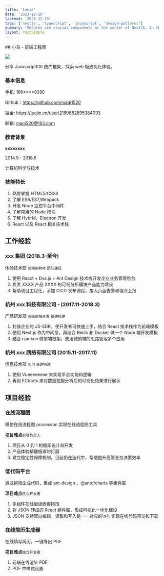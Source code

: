 ```yaml
---
title: 'teste'
date: '2023-12-10'
lastmod: '2023-12-10'
tags: ['nestjs', 'typescript', 'javascript', 'design-patterns']
summary: 'Modules are crucial components at the center of NestJS. In this post, we will take a closer look at what modules are in NestJS.'
layout: PostSimple
---
```


<div class="flex">
<div className="left" style={{width:'30%'}}>
## 小马 - 前端工程师

![](https://p6-passport.byteacctimg.com/img/user-avatar/585e1491713363bc8f67d06c485e8260~300x300.image)

分享 Javascriptttttt 热门框架，探索 web 极致优化体验。

### 基本信息

手机: 186\*\*\*\*8380

Github：https://github.com/maqi1520

掘金: https://juejin.cn/user/2189882895384093

邮箱: maqi520@163.com

### 教育背景

**xxxxxxxx**

2014.9 - 2018.6

计算机科学与技术

### 技能特长

1. 熟练掌握 HTML5/CSS3
1. 了解 ES6/ES7,Webpack
1. 开发 Node 监控平台中间件
1. 了解常用的 Node 模块
1. 了解 Hybrid、Electron 开发
1. React 以及 React 相关技术栈

</div>
<div style={{width:'70%',padding:20}}>

## 工作经验

### xxx 集团 (2018.3-至今)

体验技术部 `前端架构师` `团队建设`

1. 使用 React + Dva.js + Ant Design 技术栈开发企业业务管理后台
2. 负责 XXXX 产品 XXXX 的可视分析模块产品能力建设
3. 帮助项目工程化，添加 CICD 发布流程，接入页面告警和埋点上报

### 杭州 xxx 科技有限公司 - (2017.11-2018.3)

产品研发部 `高级前端开发` `基建搭建`

1. 封装企业的 JS-SDK，使开发者可快速上手，结合 React 技术栈作为前端模板
2. 使用 Next.js 作为中间层，再结合 Redis 和 Docker 做一个 Node 端开发模板
3. 结合 qiankun 微前端框架，使用微前端的思路管理多个应用

### 杭州 xxx 网络有限公司 (2015.11-2017.11)

信息技术部 `实习` `基建搭建`

1. 使用 Vueeeeeeee 来实现平台功能和逻辑
2. 再用 ECharts 来对数据挖掘分析后的可视化结果进行展示

## 项目经验

### 在线流程图

模仿在线流程图 processon 实现在线流程图工具

**项目难点**`前端负责人`

1. 项目从 0 到 1 的框架设计和开发
2. 产品体验精雕细琢的打磨
3. 建立稳定性保障机制。目前仍在迭代中，帮助提升高管业务决策效率

### 低代码平台

通过拖拽生成代码、集成 ant-design 、@antd/charts 等组件库

**项目难点**`核心开发者`

1. 多组件在线层级嵌套拖拽
2. 将 JSON 转成的 React 组件库、形成可视化一体化建设
3. JSON 支持双向编辑，读取和写入是一一对应的\n4. 实现在线代码预览和下载

### 在线简历生成器

在线填写简历，一键导出 PDF

**项目难点**`独立开发者`

1. 前端在线渲染 PDF
2. PDF 中样式设置

</div>
</div>
